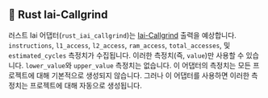 ## 🦀 Rust Iai-Callgrind

러스트 Iai 어댑터(`rust_iai_callgrind`)는 [Iai-Callgrind](https://github.com/iai-callgrind/iai-callgrind) 출력을 예상합니다.
`instructions`, `l1_access`, `l2_access`, `ram_access`, `total_accesses`, 및 `estimated_cycles` 측정치가 수집됩니다.
이러한 측정치(즉, `value`)만 사용할 수 있습니다. `lower_value`와 `upper_value` 측정치는 없습니다.
이 어댑터의 측정치는 모든 프로젝트에 대해 기본적으로 생성되지 않습니다.
그러나 이 어댑터를 사용하면 이러한 측정치는 프로젝트에 대해 자동으로 생성됩니다.